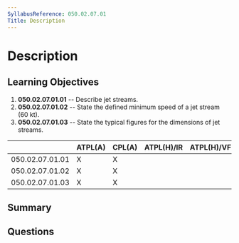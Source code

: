 ```yaml
---
SyllabusReference: 050.02.07.01
Title: Description
---
```


# Description

## Learning Objectives

1. **050.02.07.01.01** -- Describe jet streams.
2. **050.02.07.01.02** -- State the defined minimum speed of a jet stream (60 kt).
3. **050.02.07.01.03** -- State the typical figures for the dimensions of jet
   streams.

|                 | ATPL(A) | CPL(A) | ATPL(H)/IR | ATPL(H)/VFR | CPL(H) | IR  | CBIR(A) |
| --------------- | ------- | ------ | ---------- | ----------- | ------ | --- | ------- |
| 050.02.07.01.01 | X       | X      |            |             |        | X   | X       |
| 050.02.07.01.02 | X       | X      |            |             |        | X   | X       |
| 050.02.07.01.03 | X       | X      |            |             |        | X   | X       |

## Summary

## Questions
